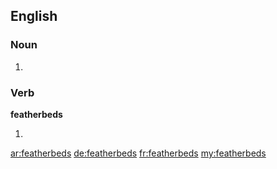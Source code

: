 ==English==

===Noun===
{{head|en|head=[[feather]][[bed]]s}}

# {{plural of|featherbed}}

===Verb===
'''featherbeds'''

# {{en-third-person singular of|featherbed}}

[[ar:featherbeds]]
[[de:featherbeds]]
[[fr:featherbeds]]
[[my:featherbeds]]